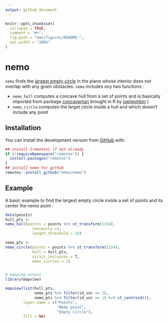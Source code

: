 ```yaml
---
output: github_document
---
```


<!-- README.md is generated from README.Rmd. Please edit that file -->

```r
knitr::opts_chunk$set(
  collapse = TRUE,
  comment = "#>",
  fig.path = "man/figures/README-",
  out.width = "100%"
)
```
# nemo

`nemo` finds the [largest empty circle](https://www.cs.swarthmore.edu/~adanner/cs97/s08/papers/schuster.pdf) in the plane whose interior does not overlap with any given obstacles.
`nemo` includes ony two functions : 

- `nemo_hull` computes a concave hull from a set of points and is basically imported from package [concaveman](https://github.com/mapbox/concaveman) brought in R by [joelgombin](https://github.com/joelgombin/concaveman) )
- `nemo_circle` computes the larget circle  inside a hull and which doesn't include any point 

## Installation

You can install the development version from [GitHub](https://github.com/mtmx/nemo) with:

``` r
## install {remotes} if not already
if (!requireNamespace("remotes")) {
  install.packages("remotes")
}
## install nemo for github
remotes::install_github("mtmx/nemo")
```
 

## Example

A basic example to find the largest empty circle inside a set of points and its center the nemo point :

```r
data(points)
hull_pts <-
nemo_hull(points = points %>% st_transform(2154),
            concavity =2,
            length_threshold = 10)

nemo_pts <-
nemo_circle(points = points %>% st_transform(2154),
            hull = hull_pts,
            strict_inclusion = T,
            nmax_circles = 1)


# mapping output
library(mapview)

mapview(list(hull_pts,
             nemo_pts %>% filter(id_vor == 1),
             nemo_pts %>% filter(id_vor == 1) %>% st_centroid()),
        layer.name = c("Points",
                       "Nemo point", 
                       "Empty circle"),
        fill = NA)

```
